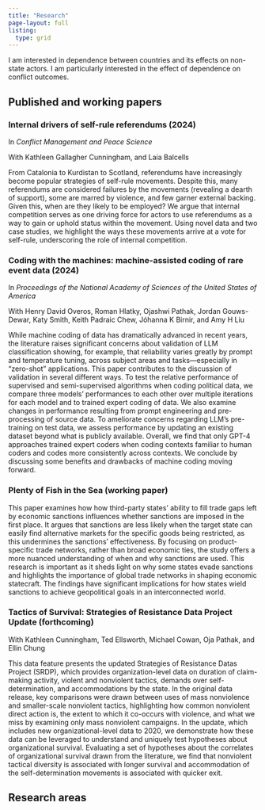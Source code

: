 ```yaml
---
title: "Research"
page-layout: full
listing:  
  type: grid
---
```


I am interested in dependence between countries and its effects on non-state actors. I am particularly interested in the effect of dependence on conflict outcomes.

## Published and working papers

### Internal drivers of self-rule referendums (2024)

In *Conflict Management and Peace Science*

With Kathleen Gallagher Cunningham, and Laia Balcells

From Catalonia to Kurdistan to Scotland, referendums have increasingly become popular strategies of self-rule movements. Despite this, many referendums are considered failures by the movements (revealing a dearth of support), some are marred by violence, and few garner external backing. Given this, when are they likely to be employed? We argue that internal competition serves as one driving force for actors to use referendums as a way to gain or uphold status within the movement. Using novel data and two case studies, we highlight the ways these movements arrive at a vote for self-rule, underscoring the role of internal competition.

### Coding with the machines: machine-assisted coding of rare event data (2024)

In *Proceedings of the National Academy of Sciences of the United States of America*

With Henry David Overos, Roman Hlatky, Ojashwi Pathak, Jordan Gouws-Dewar, Katy Smith, Keith Padraic Chew, Jóhanna K Birnir, and Amy H Liu

While machine coding of data has dramatically advanced in recent years, the literature raises significant concerns about validation of LLM classification showing, for example, that reliability varies greatly by prompt and temperature tuning, across subject areas and tasks—especially in “zero-shot” applications. This paper contributes to the discussion of validation in several different ways. To test the relative performance of supervised and semi-supervised algorithms when coding political data, we compare three models’ performances to each other over multiple iterations for each model and to trained expert coding of data. We also examine changes in performance resulting from prompt engineering and pre-processing of source data. To ameliorate concerns regarding LLM’s pre-training on test data, we assess performance by updating an existing dataset beyond what is publicly available. Overall, we find that only GPT-4 approaches trained expert coders when coding contexts familiar to human coders and codes more consistently across contexts. We conclude by discussing some benefits and drawbacks of machine coding moving forward.

### Plenty of Fish in the Sea (working paper)

This paper examines how how third-party states' ability to fill trade gaps left by economic sanctions influences whether sanctions are imposed in the first place. It argues that sanctions are less likely when the target state can easily find alternative markets for the specific goods being restricted, as this undermines the sanctions’ effectiveness. By focusing on product-specific trade networks, rather than broad economic ties, the study offers a more nuanced understanding of when and why sanctions are used. This research is important as it sheds light on why some states evade sanctions and highlights the importance of global trade networks in shaping economic statecraft. The findings have significant implications for how states wield sanctions to achieve geopolitical goals in an interconnected world.

### Tactics of Survival: Strategies of Resistance Data Project Update (forthcoming)

With Kathleen Cunningham, Ted Ellsworth, Michael Cowan, Oja Pathak, and Ellin Chung

This data feature presents the updated Strategies of Resistance Datas Project (SRDP), which provides organization-level data on duration of claim-making activity, violent and nonviolent tactics, demands over self-determination, and accommodations by the state. In the original data release, key comparisons were drawn between uses of mass nonviolence and smaller-scale nonviolent tactics, highlighting how common nonviolent direct action is, the extent to which it co-occurs with violence, and what we miss by examining only mass nonviolent campaigns. In the update, which includes new organizational-level data to 2020, we demonstrate how these data can be leveraged to understand and uniquely test hypotheses about organizational survival. Evaluating a set of hypotheses about the correlates of organizational survival drawn from the literature, we find that nonviolent tactical diversity is associated with longer survival and accommodation of the self-determination movements is associated with quicker exit.

## Research areas
